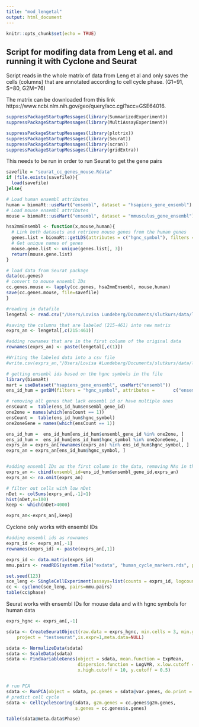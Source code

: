 ```yaml
---
title: "mod_lengetal"
output: html_document
---
```


```r
knitr::opts_chunk$set(echo = TRUE)
```

## Script for modifing data from Leng et al. and running it with Cyclone and Seurat

Script reads in the whole matrix of data from Leng et al and only saves the cells (columns) that are annotated according to cell cycle phase. (G1=91, S=80, G2M=76)

The matrix can be downloaded from this link https://www.ncbi.nlm.nih.gov/geo/query/acc.cgi?acc=GSE64016. 

```r

suppressPackageStartupMessages(library(SummarizedExperiment))
suppressPackageStartupMessages(library(MultiAssayExperiment))

suppressPackageStartupMessages(library(plotrix))
suppressPackageStartupMessages(library(Seurat))
suppressPackageStartupMessages(library(scran))
suppressPackageStartupMessages(library(gridExtra))

```

This needs to be run in order to run Seurat to get the gene pairs
```r
savefile = "seurat_cc_genes_mouse.Rdata"
if (file.exists(savefile)){
  load(savefile)
}else{

# Load human ensembl attributes
human = biomaRt::useMart("ensembl", dataset = "hsapiens_gene_ensembl")
# Load mouse ensembl attributes
mouse = biomaRt::useMart("ensembl", dataset = "mmusculus_gene_ensembl")

hsa2mmEnsembl <- function(x,mouse,human){
  # Link both datasets and retrieve mouse genes from the human genes
  genes.list = biomaRt::getLDS(attributes = c("hgnc_symbol"), filters = "hgnc_symbol", values = x , mart = human, attributesL = c("mgi_symbol","ensembl_gene_id"), martL = mouse, uniqueRows = T)
  # Get unique names of genes 
  mouse.gene.list <- unique(genes.list[, 3])
  return(mouse.gene.list)
}

# load data from Seurat package
data(cc.genes)
# convert to mouse ensembl IDs
cc.genes.mouse <- lapply(cc.genes, hsa2mmEnsembl, mouse,human)
save(cc.genes.mouse, file=savefile)
}

```


```r
#reading in datafile
lengetal <- read.csv("/Users/Lovisa Lundeberg/Documents/slutkurs/data/lengetal.csv", header = TRUE, sep = ",", quote = "\"")

#saving the columns that are labeled (215-461) into new matrix
exprs_an <- lengetal[,c(215:461)]

#adding rownames that are in the first column of the original data
rownames(exprs_an) <- paste(lengetal[,c(1)])

#Writing the labeled data into a csv file
#write.csv(exprs_an,"/Users/Lovisa #Lundeberg/Documents/slutkurs/data/lengetal_annotated.csv")
```

```r
# getting ensembl ids based on the hgnc symbols in the file
library(biomaRt)
mart = useDataset("hsapiens_gene_ensembl", useMart("ensembl"))
ens_id_hum = getBM(filters = "hgnc_symbol", attributes =       c("ensembl_gene_id","hgnc_symbol"), values=rownames(exprs_an), mart = mart)

# removing all genes that lack ensembl id or have multiple ones
ensCount =  table(ens_id_hum$ensembl_gene_id) 
one2one = names(which(ensCount == 1))
ensCount =  table(ens_id_hum$hgnc_symbol) 
one2oneGene = names(which(ensCount == 1))

ens_id_hum =  ens_id_hum[ens_id_hum$ensembl_gene_id %in% one2one, ]
ens_id_hum =  ens_id_hum[ens_id_hum$hgnc_symbol %in% one2oneGene, ]
exprs_an = exprs_an[rownames(exprs_an) %in% ens_id_hum$hgnc_symbol, ]
exprs_an = exprs_an[ens_id_hum$hgnc_symbol, ]


#adding ensembl IDs as the first column in the data, removing NAs in the data
exprs_an <- cbind(ensembl_id=ens_id_hum$ensembl_gene_id,exprs_an)
exprs_an <- na.omit(exprs_an)
```


```r
# filter out cells with low nDet
nDet <- colSums(exprs_an[,-1]>1)
hist(nDet,n=100)
keep <- which(nDet>4000)

exprs_an<-exprs_an[,keep]
```

Cyclone only works with ensembl IDs
```r
#adding ensembl ids as rownames
exprs_id <- exprs_an[,-1]
rownames(exprs_id) <- paste(exprs_an[,1]) 

exprs_id <- data.matrix(exprs_id)
mmu.pairs <- readRDS(system.file("exdata", "human_cycle_markers.rds", package="scran"))

set.seed(123)
sce_leng <- SingleCellExperiment(assays=list(counts = exprs_id, logcounts = log2(exprs_id+1)))
cc <- cyclone(sce_leng, pairs=mmu.pairs)
table(cc$phase)
```

Seurat works with ensembl IDs for mouse data and with hgnc symbols for human data
```r
exprs_hgnc <- exprs_an[,-1]

sdata <- CreateSeuratObject(raw.data = exprs_hgnc, min.cells = 3, min.genes = 200,
    project = "testseurat",is.expr=1,meta.data=NULL)

sdata <- NormalizeData(sdata)
sdata <- ScaleData(sdata)
sdata <- FindVariableGenes(object = sdata, mean.function = ExpMean, 
                           dispersion.function = LogVMR, x.low.cutoff = 0.2, 
                           x.high.cutoff = 10, y.cutoff = 0.5)


# run PCA
sdata <- RunPCA(object = sdata, pc.genes = sdata@var.genes, do.print = FALSE)  
# predict cell cycle
sdata <- CellCycleScoring(sdata, g2m.genes = cc.genes$g2m.genes, 
                          s.genes = cc.genes$s.genes)

table(sdata@meta.data$Phase)

```
